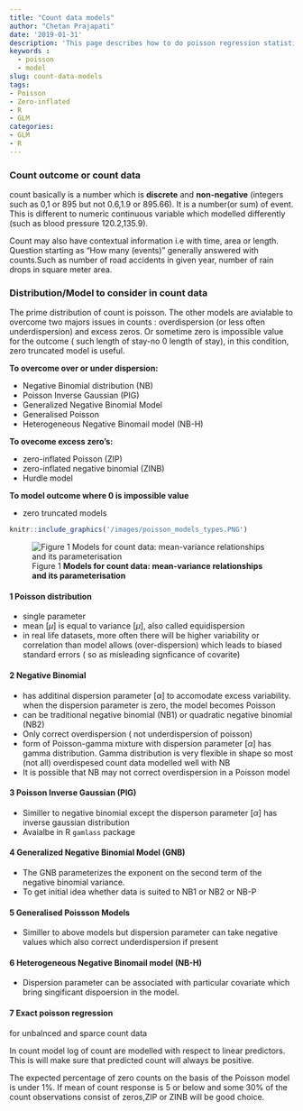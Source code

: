 ```yaml
---
title: "Count data models"
author: "Chetan Prajapati"
date: '2019-01-31'
description: 'This page describes how to do poisson regression statistical model in R'
keywords : 
  - poisson
  - model
slug: count-data-models
tags:
- Poisson
- Zero-inflated
- R
- GLM
categories: 
- GLM
- R
---
```


### Count outcome or count data

count basically is a number which is **discrete** and **non-negative** (integers such as 0,1 or 895 but not 0.6,1.9 or 895.66). It is a number(or sum) of event. This is different to numeric continuous variable which modelled differently (such as blood pressure 120.2,135.9).

Count may also have contextual information i.e with time, area or length. Question starting as "How many (events)" generally answered with counts.Such as number of road accidents in given year, number of rain drops in square meter area.

### Distribution/Model to consider in count data

The prime distribution of count is poisson. The other models are avialable to overcome two majors issues in counts : overdispersion (or less often underdispersion) and excess zeros. Or sometime zero is impossible value for the outcome ( such length of stay-no 0 length of stay), in this condition, zero truncated model is useful.
 
**To overcome over or under dispersion:** 

+ Negative Binomial distribution (NB)
+ Poisson Inverse Gaussian (PIG)
+ Generalized Negative Binomial Model
+ Generalised Poisson 
+ Heterogeneous Negative Binomail model (NB-H)

**To ovecome excess zero's:**

+ zero-inflated Poisson (ZIP)
+ zero-inflated negative binomial (ZINB)
+ Hurdle model

**To model outcome where 0 is impossible value**

+ zero truncated models

```r
knitr::include_graphics('/images/poisson_models_types.PNG')
```

![Figure 1 **Models for count data: mean-variance relationships and its parameterisation**](/images/poisson_models_types.PNG)

#### 1 Poisson distribution
+ single parameter
+ mean $[\mu]$ is equal to variance $[\mu]$, also called equidispersion
+ in real life datasets, more often there will be higher variability or correlation than model allows (over-dispersion) which leads to biased standard errors ( so as misleading signficance of covarite)

#### 2 Negative Binomial 
+ has additinal dispersion parameter $[\alpha]$ to accomodate excess variability. when the dispersion parameter is zero,
the model becomes Poisson
+ can be traditional negative binomial (NB1) or quadratic negative binomial (NB2)
+ Only correct overdispersion ( not underdispersion of poisson)
+ form of Poisson-gamma mixture with  dispersion parameter $[\alpha]$ has gamma distribution. Gamma distribution is very flexible in shape so most (not all) overdispesed count data modelled well with NB
+ It is possible that NB may not correct overdispersion in a Poisson model

#### 3 Poisson Inverse Gaussian (PIG)
+ Similler to negative binomial except the disperson parameter $[\alpha]$ has inverse gaussian distribution
+ Avaialbe in R `gamlass` package

#### 4 Generalized Negative Binomial Model (GNB)
+ The GNB parameterizes the exponent on the second term of the
negative binomial variance.
+ To get initial idea whether data is suited to NB1 or NB2 or NB-P


#### 5 Generalised Poissson Models
+ Similler to above models but dispersion parameter can take negative values which also correct underdispersion if present

#### 6 Heterogeneous Negative Binomail model (NB-H)
+ Dispersion parameter can be associated with particular covariate which bring singificant dispoersion in the model.

#### 7 Exact poisson regression
for unbalnced and sparce count data



In count model log of count are modelled with respect to linear predictors. This is will make sure that predicted count will always be positive.

The expected percentage of zero counts on the basis of the Poisson
model is under 1%. If mean of count response is 5 or below and some 30% of the count observations consist of zeros,ZIP or ZINB will be good choice.




